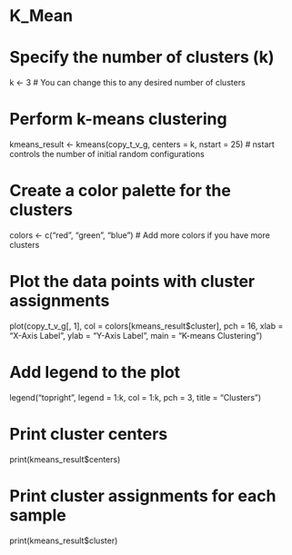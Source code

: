 
# K_Mean 

# Specify the number of clusters (k)
k <- 3 # You can change this to any desired number of clusters

# Perform k-means clustering
kmeans_result <- kmeans(copy_t_v_g, centers = k, nstart = 25)  # nstart controls the number of initial random configurations

# Create a color palette for the clusters
colors <- c("red", "green", "blue")  # Add more colors if you have more clusters

# Plot the data points with cluster assignments
plot(copy_t_v_g[, 1], col = colors[kmeans_result$cluster], pch = 16, 
     xlab = "X-Axis Label", ylab = "Y-Axis Label", main = "K-means Clustering")

# Add legend to the plot
legend("topright", legend = 1:k, col = 1:k, pch = 3, title = "Clusters")

# Print cluster centers
print(kmeans_result$centers)

# Print cluster assignments for each sample
print(kmeans_result$cluster)

